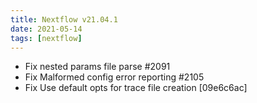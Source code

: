 ```yaml
---
title: Nextflow v21.04.1
date: 2021-05-14
tags: [nextflow]
---
```


- Fix nested params file parse #2091
- Fix Malformed config error reporting #2105
- Fix Use default opts for trace file creation [09e6c6ac]
